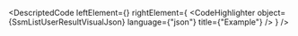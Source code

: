 
<DescriptedCode
  leftElement={<SsmListUserResultDesc />}
  rightElement={
    <CodeHighlighter
      object={SsmListUserResultVisualJson}
      language={"json"}
      title={"Example"}
    />
  }
/>
